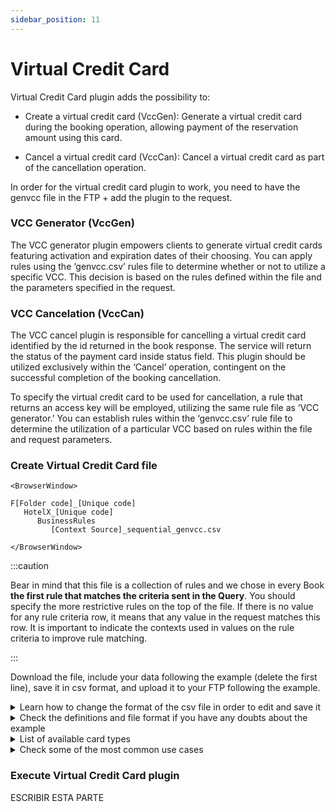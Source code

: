 ```yaml
---
sidebar_position: 11
---
```


# Virtual Credit Card

Virtual Credit Card plugin adds the possibility to:

* Create a virtual credit card (VccGen): Generate a virtual credit card during the booking operation, allowing payment of the reservation amount using this card.

* Cancel a virtual credit card (VccCan): Cancel a virtual credit card as part of the cancellation operation.

In order for the virtual credit card plugin to work, you need to have the genvcc file in the FTP + add the plugin to the request.

### VCC Generator (VccGen)

The VCC generator plugin empowers clients to generate virtual credit cards featuring activation and expiration dates of their choosing. 
You can apply rules using the ‘genvcc.csv’ rules file to determine whether or not to utilize a specific VCC. This decision is based on the rules defined within the file and the parameters specified in the request.

### VCC Cancelation (VccCan)

The VCC cancel plugin is responsible for cancelling a virtual credit card identified by the id returned in the book response. The service will return the status of the payment card inside status field. This plugin should be utilized exclusively within the ‘Cancel’ operation, contingent on the successful completion of the booking cancellation.

To specify the virtual credit card to be used for cancellation, a rule that returns an access key will be employed, utilizing the same rule file as ‘VCC generator.’ You can establish rules within the ‘genvcc.csv’ rule file to determine the utilization of a particular VCC based on rules within the file and request parameters.

### Create Virtual Credit Card file

```mdx-code-block
<BrowserWindow>

F[Folder code]_[Unique code]
   HotelX_[Unique code]
      BusinessRules
         [Context Source]_sequential_genvcc.csv

</BrowserWindow>
```
:::caution

Bear in mind that this file is a collection of rules and we chose in every Book **the first rule that matches the criteria sent in the Query**. You should specify the more restrictive rules on the top of the file. If there is no value for any rule criteria row, it means that any value in the request matches this row. It is important to indicate the contexts used in values on the rule criteria to improve rule matching.

:::

Download the file, include your data following the example (delete the first line), save it in csv format, and upload it to your FTP following the example.

<details>
    <summary>Learn how to change the format of the csv file in order to edit and save it</summary>
    <div>
        <div>[Añadir vídeo]</div>
    </div>
</details>

<details>
    <summary>Check the definitions and file format if you have any doubts about the example</summary>
    <div>
        <div>
		File Name: [Context Source]_sequential_safetymargin.csv
		Directory: F[folder code][unique code]/HotelX[unique code]/BusinessRules
		Delimiter: Comma (“,”)
		Header Row:
		   * IdRule: Rule’s identifier
         * ClientToken: List of ClientTokens allowed for this rule
         * NoClientToken: List of ClientTokens not allowed for this rule
         * Supplier: List of hotel Suppliers allowed for this rule
         * NoSupplier: List of hotel Suppliers not allowed for this rule
         * Hotels: List of hotels for this rule which codes are in Context_Source context
         * NotHotels: List of hotels not allowed for this rule which codes are in Context_Source context
         * Access: Access that will be selected if this rule is matched to generate/cancel card
         * NoAccess
         * CardType: CardType that will be used to generate the virtual credit card
         * VccAccess
		</div>
    </div>
</details>

<details>
    <summary>List of available card types</summary>
    <div>
        <div>
		VI	Visa
      AX	American Express
      BC	BC Card
      CA	MasterCard
      CB	Carte Blanche
      CU	China Union Pay
      DS	Discover
      DC	Diners Club
      T	Carta Si
      R	Carte Bleue
      N	Dankort
      L	Delta
      E	Electron
      JC	Japan Credit Bureau
      TO	Maestro
      S	Switch
      EC	Electronic Cash
      EU	EuroCard
      TP	Universal air travel card
      OP	Optima
      ER	Air Canada/RnRoute
      XS	Access
      O	Others
		</div>
    </div>
</details>

<details>
    <summary>Check some of the most common use cases</summary>
    <div>
        <div>
		Simple value field [Añadir csv]
		Multivalue field [Añadir csv]
		</div>
    </div>
</details>

### Execute Virtual Credit Card plugin

ESCRIBIR ESTA PARTE
